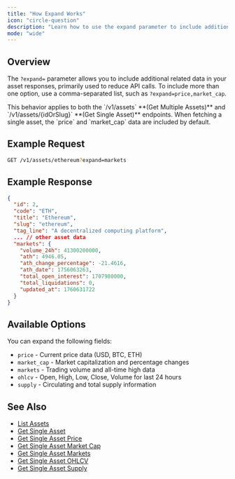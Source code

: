 ```yaml
---
title: "How Expand Works"
icon: "circle-question"
description: "Learn how to use the expand parameter to include additional data in asset responses"
mode: "wide"
---
```


## Overview

The `?expand=` parameter allows you to include additional related data in your asset responses, primarily
used to reduce API calls.  To include more than one option, use a comma-separated list, such as `?expand=price,market_cap`.

<Note>
  This behavior applies to both the `/v1/assets` **(Get Multiple Assets)** and `/v1/assets/{idOrSlug}` **(Get Single Asset)** endpoints.
</Note>

<Note>
  When fetching a single asset, the `price` and `market_cap` data are included by default.
</Note>

## Example Request

```bash
GET /v1/assets/ethereum?expand=markets
```

## Example Response

```json
{
  "id": 2,
  "code": "ETH",
  "title": "Ethereum",
  "slug": "ethereum",
  "tag_line": "A decentralized computing platform",
  ... // other asset data
  "markets": {
    "volume_24h": 41300200000,
    "ath": 4946.05,
    "ath_change_percentage": -21.4616,
    "ath_date": 1756063263,
    "total_open_interest": 1707980000,
    "total_liquidations": 0,
    "updated_at": 1760631722
  }
}
```

## Available Options

You can expand the following fields:

- `price` - Current price data (USD, BTC, ETH)
- `market_cap` - Market capitalization and percentage changes
- `markets` - Trading volume and all-time high data
- `ohlcv` - Open, High, Low, Close, Volume for last 24 hours
- `supply` - Circulating and total supply information

## See Also

- [List Assets](/api-reference/assets/list)
- [Get Single Asset](/api-reference/assets/get-single)
- [Get Single Asset Price](/api-reference/assets/get-price)
- [Get Single Asset Market Cap](/api-reference/assets/get-market-cap)
- [Get Single Asset Markets](/api-reference/assets/get-markets)
- [Get Single Asset OHLCV](/api-reference/assets/get-ohlcv)
- [Get Single Asset Supply](/api-reference/assets/get-supply)
